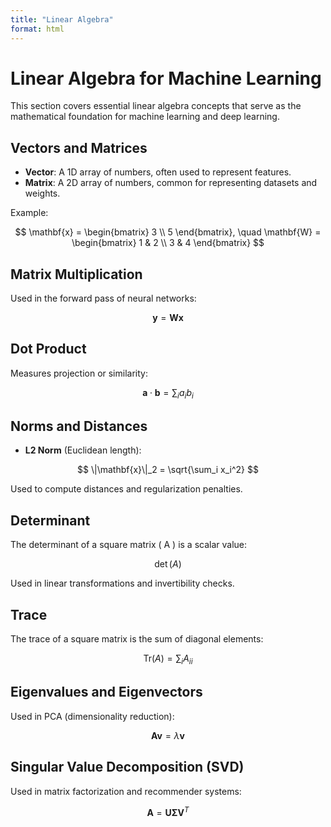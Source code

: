 ```yaml
---
title: "Linear Algebra"
format: html
---
```


# Linear Algebra for Machine Learning

This section covers essential linear algebra concepts that serve as the mathematical foundation for machine learning and deep learning.

## Vectors and Matrices

- **Vector**: A 1D array of numbers, often used to represent features.
- **Matrix**: A 2D array of numbers, common for representing datasets and weights.

Example:

$$
\mathbf{x} = \begin{bmatrix} 3 \\ 5 \end{bmatrix}, \quad
\mathbf{W} = \begin{bmatrix} 1 & 2 \\ 3 & 4 \end{bmatrix}
$$

## Matrix Multiplication

Used in the forward pass of neural networks:

$$
\mathbf{y} = \mathbf{W} \mathbf{x}
$$

## Dot Product

Measures projection or similarity:

$$
\mathbf{a} \cdot \mathbf{b} = \sum_i a_i b_i
$$

## Norms and Distances

- **L2 Norm** (Euclidean length):

$$
\|\mathbf{x}\|_2 = \sqrt{\sum_i x_i^2}
$$

Used to compute distances and regularization penalties.

## Determinant

The determinant of a square matrix \( A \) is a scalar value:

$$
\det(A)
$$

Used in linear transformations and invertibility checks.

## Trace

The trace of a square matrix is the sum of diagonal elements:

$$
\text{Tr}(A) = \sum_i A_{ii}
$$

## Eigenvalues and Eigenvectors

Used in PCA (dimensionality reduction):

$$
\mathbf{A} \mathbf{v} = \lambda \mathbf{v}
$$

## Singular Value Decomposition (SVD)

Used in matrix factorization and recommender systems:

$$
\mathbf{A} = \mathbf{U} \mathbf{\Sigma} \mathbf{V}^T
$$
